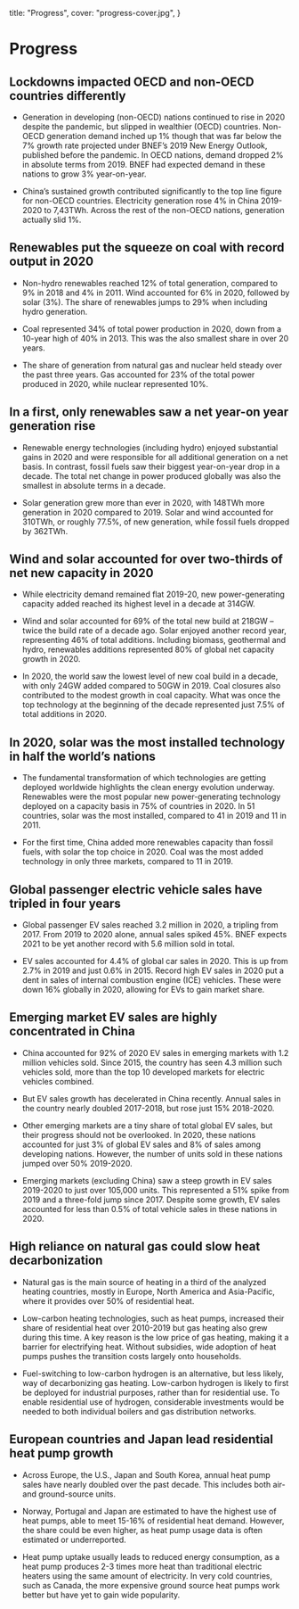 
  title: "Progress",
  cover: "progress-cover.jpg",
}


# Progress

## Lockdowns impacted OECD and non-OECD countries differently

* Generation in developing (non-OECD) nations continued to rise in 2020 despite the pandemic, but slipped in wealthier (OECD) countries. Non-OECD generation demand inched up 1% though that was far below the 7% growth rate projected under BNEF’s 2019 New Energy Outlook, published before the pandemic. In OECD nations, demand dropped 2% in absolute terms from 2019. BNEF had expected demand in these nations to grow 3% year-on-year.

* China’s sustained growth contributed significantly to the top line figure for non-OECD countries. Electricity generation rose 4% in China 2019-2020 to 7,43TWh. Across the rest of the non-OECD nations, generation actually slid 1%.

## Renewables put the squeeze on coal with record output in 2020

* Non-hydro renewables reached 12% of total generation, compared to 9% in 2018 and 4% in 2011. Wind accounted for 6% in 2020, followed by solar (3%). The share of renewables jumps to 29% when including hydro generation.

* Coal represented 34% of total power production in 2020, down from a 10-year high of 40% in 2013. This was the also smallest share in over 20 years.

* The share of generation from natural gas and nuclear held steady over the past three years. Gas accounted for 23% of the total power produced in 2020, while nuclear represented 10%.

## In a first, only renewables saw a net year-on year generation rise

* Renewable energy technologies (including hydro) enjoyed substantial gains in 2020 and were responsible for all additional generation on a net basis. In contrast, fossil fuels saw their biggest year-on-year drop in a decade. The total net change in power produced globally was also the smallest in absolute terms in a decade.

* Solar generation grew more than ever in 2020, with 148TWh more generation in 2020 compared to 2019. Solar and wind accounted for 310TWh, or roughly 77.5%, of new generation, while fossil fuels dropped by 362TWh.

## Wind and solar accounted for over two-thirds of net new capacity in 2020

* While electricity demand remained flat 2019-20, new power-generating capacity added reached its highest level in a decade at 314GW.

* Wind and solar accounted for 69% of the total new build at 218GW – twice the build rate of a decade ago. Solar enjoyed another record year, representing 46% of total additions. Including biomass, geothermal and hydro, renewables additions represented 80% of global net capacity growth in 2020.

* In 2020, the world saw the lowest level of new coal build in a decade, with only 24GW added compared to 50GW in 2019. Coal closures also contributed to the modest growth in coal capacity. What was once the top technology at the beginning of the decade represented just 7.5% of total additions in 2020.

## In 2020, solar was the most installed technology in half the world’s nations

* The fundamental transformation of which technologies are getting deployed worldwide highlights the clean energy evolution underway. Renewables were the most popular new power-generating technology deployed on a capacity basis in 75% of countries in 2020. In 51 countries, solar was the most installed, compared to 41 in 2019 and 11 in 2011.

* For the first time, China added more renewables capacity than fossil fuels, with solar the top choice in 2020. Coal was the most added technology in only three markets, compared to 11 in 2019.

## Global passenger electric vehicle sales have tripled in four years

* Global passenger EV sales reached 3.2 million in 2020, a tripling from 2017. From 2019 to 2020 alone, annual sales spiked 45%. BNEF expects 2021 to be yet another record with 5.6 million sold in total.

* EV sales accounted for 4.4% of global car sales in 2020. This is up from 2.7% in 2019 and just 0.6% in 2015. Record high EV sales in 2020 put a dent in sales of internal combustion engine (ICE) vehicles. These were down 16% globally in 2020, allowing for EVs to gain market share.

## Emerging market EV sales are highly concentrated in China

* China accounted for 92% of 2020 EV sales in emerging markets with 1.2 million vehicles sold. Since 2015, the country has seen 4.3 million such vehicles sold, more than the top 10 developed markets for electric vehicles combined.

* But EV sales growth has decelerated in China recently. Annual sales in the country nearly doubled 2017-2018, but rose just 15% 2018-2020.

* Other emerging markets are a tiny share of total global EV sales, but their progress should not be overlooked. In 2020, these nations accounted for just 3% of global EV sales and 8% of sales among developing nations. However, the number of units sold in these nations jumped over 50% 2019-2020.

* Emerging markets (excluding China) saw a steep growth in EV sales 2019-2020 to just over 105,000 units. This represented a 51% spike from 2019 and a three-fold jump since 2017. Despite some growth, EV sales accounted for less than 0.5% of total vehicle sales in these nations in 2020.

## High reliance on natural gas could slow heat decarbonization

* Natural gas is the main source of heating in a third of the analyzed heating countries, mostly in Europe, North America and Asia-Pacific, where it provides over 50% of residential heat.

* Low-carbon heating technologies, such as heat pumps, increased their share of residential heat over 2010-2019 but gas heating also grew during this time. A key reason is the low price of gas heating, making it a barrier for electrifying heat. Without subsidies, wide adoption of heat pumps pushes the transition costs largely onto households.

* Fuel-switching to low-carbon hydrogen is an alternative, but less likely, way of decarbonizing gas heating. Low-carbon hydrogen is likely to first be deployed for industrial purposes, rather than for residential use. To enable residential use of hydrogen, considerable investments would be needed to both individual boilers and gas distribution networks.

## European countries and Japan lead residential heat pump growth

* Across Europe, the U.S., Japan and South Korea, annual heat pump sales have nearly doubled over the past decade. This includes both air- and ground-source units.

* Norway, Portugal and Japan are estimated to have the highest use of heat pumps, able to meet 15-16% of residential heat demand. However, the share could be even higher, as heat pump usage data is often estimated or underreported.

* Heat pump uptake usually leads to reduced energy consumption, as a heat pump produces 2-3 times more heat than traditional electric heaters using the same amount of electricity. In very cold countries, such as Canada, the more expensive ground source heat pumps work better but have yet to gain wide popularity.